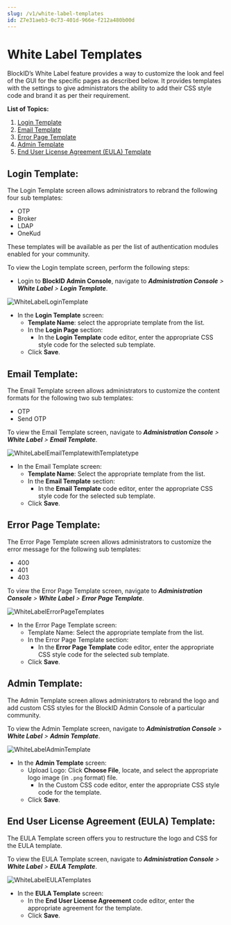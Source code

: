```yaml
---
slug: /v1/white-label-templates
id: Z7e31aeb3-0c73-401d-966e-f212a480b00d
---
```

# White Label Templates
BlockID’s White Label feature provides a way to customize the look and feel of the GUI for the specific pages as described below. It provides templates with the settings to give administrators the ability to add their CSS style code and brand it as per their requirement.

**List of Topics:**
1. [Login Template](#LoginT)
2. [Email Template](#EmailT)
3. [Error Page Template](#ErrorT)
4. [Admin Template](#AdminT)
5. [End User License Agreement (EULA) Template](#EULAT)

## <a name = "LoginT"></a>Login Template:
The Login Template screen allows administrators to rebrand the following four sub templates:
* OTP
* Broker
* LDAP
* OneKud

These templates will be available as per the list of authentication modules enabled for your community.

To view the Login template screen, perform the following steps:
* Login to **BlockID Admin Console**, navigate to ***Administration Console** > **White Label** > **Login Template***.

![WhiteLabelLoginTemplate](https://cdn.document360.io/aeae7c88-d2f4-4a9c-bba9-c4f368260d78/Images/Documentation/WhiteLabelLoginTemplate.jpg)

* In the **Login Template** screen:
    * **Template Name**: select the appropriate template from the list.
    * In the **Login Page** section:
        * In the **Login Template** code editor, enter the appropriate CSS style code for the selected sub template.
    * Click **Save**.

## <a name = "EmailT"></a>Email Template:
The Email Template screen allows administrators to customize the content formats for the following two sub templates:
* OTP
* Send OTP

To view the Email Template screen, navigate to ***Administration Console** > **White Label** > **Email Template***.

![WhiteLabelEmailTemplatewithTemplatetype](https://cdn.document360.io/aeae7c88-d2f4-4a9c-bba9-c4f368260d78/Images/Documentation/WhiteLabelEmailTemplatewithTemplatetype.jpg)

* In the Email Template screen:
    * **Template Name**: Select the appropriate template from the list.
    * In the **Email Template** section:
      * In the **Email Template** code editor, enter the appropriate CSS style code for the selected sub template.
    * Click **Save**.

## <a name = "ErrorT"></a>Error Page Template:
The Error Page Template screen allows administrators to customize the error message for the following sub templates:
* 400
* 401
* 403

To view the Error Page Template screen, navigate to ***Administration Console** > **White Label** > **Error Page Template***.

![WhiteLabelErrorPageTemplates](https://cdn.document360.io/aeae7c88-d2f4-4a9c-bba9-c4f368260d78/Images/Documentation/WhiteLabelErrorPageTemplates.jpg)

* In the Error Page Template screen:
    * Template Name: Select the appropriate template from the list.
    * In the Error Page Template section:
      * In the **Error Page Template** code editor, enter the appropriate CSS style code for the selected sub template.
    * Click **Save**.

## <a name = "AdminT"></a>Admin Template:
The Admin Template screen allows administrators to rebrand the logo and add custom CSS styles for the BlockID Admin Console of a particular community. 

To view the Admin Template screen, navigate to ***Administration Console** > **White Label** > **Admin Template***.

![WhiteLabelAdminTemplate](https://cdn.document360.io/aeae7c88-d2f4-4a9c-bba9-c4f368260d78/Images/Documentation/WhiteLabelAdminTemplate.jpg)
* In the **Admin Template** screen:
    * Upload Logo: Click **Choose File**, locate, and select the appropriate logo image (in `.png` format) file.
        * In the Custom CSS code editor, enter the appropriate CSS style code for the template.
    * Click **Save**.

## <a name = "EULAT"></a>End User License Agreement (EULA) Template:
The EULA Template screen offers you to restructure the logo and CSS for the EULA template.

To view the EULA Template screen, navigate to ***Administration Console** > **White Label** > **EULA Template***.

![WhiteLabelEULATemplates](https://cdn.document360.io/aeae7c88-d2f4-4a9c-bba9-c4f368260d78/Images/Documentation/WhiteLabelEULATemplates.jpg)

* In the **EULA Template** screen:
    * In the **End User License Agreement** code editor, enter the appropriate agreement for the template.
    * Click **Save**.

